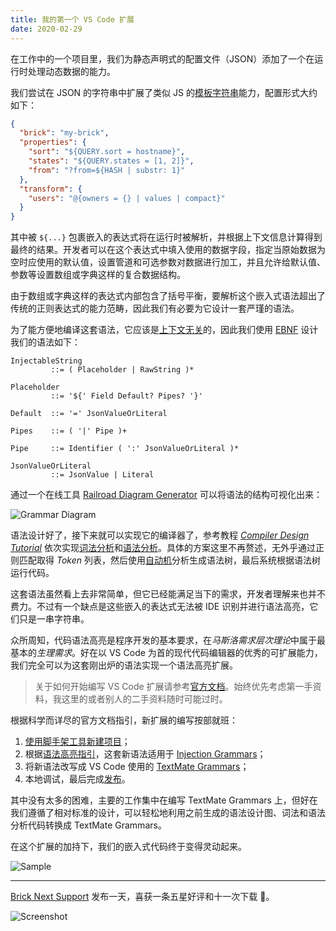 ```yaml
---
title: 我的第一个 VS Code 扩展
date: 2020-02-29
---
```


在工作中的一个项目里，我们为静态声明式的配置文件（JSON）添加了一个在运行时处理动态数据的能力。

我们尝试在 JSON 的字符串中扩展了类似 JS 的[模板字符串]能力，配置形式大约如下：

```json
{
  "brick": "my-brick",
  "properties": {
    "sort": "${QUERY.sort = hostname}",
    "states": "${QUERY.states = [1, 2]}",
    "from": "?from=${HASH | substr: 1}"
  },
  "transform": {
    "users": "@{owners = {} | values | compact}"
  }
}
```

其中被 `${...}` 包裹嵌入的表达式将在运行时被解析，并根据上下文信息计算得到最终的结果。开发者可以在这个表达式中填入使用的数据字段，指定当原始数据为空时应使用的默认值，设置管道和可选参数对数据进行加工，并且允许给默认值、参数等设置数组或字典这样的复合数据结构。

由于数组或字典这样的表达式内部包含了括号平衡，要解析这个嵌入式语法超出了传统的正则表达式的能力范畴，因此我们有必要为它设计一套严瑾的语法。

为了能方便地编译这套语法，它应该是[上下文无关]的，因此我们使用 [EBNF] 设计我们的语法如下：

```ebnf
InjectableString
         ::= ( Placeholder | RawString )*

Placeholder
         ::= '${' Field Default? Pipes? '}'

Default  ::= '=' JsonValueOrLiteral

Pipes    ::= ( '|' Pipe )+

Pipe     ::= Identifier ( ':' JsonValueOrLiteral )*

JsonValueOrLiteral
         ::= JsonValue | Literal
```

通过一个在线工具 [Railroad Diagram Generator] 可以将语法的结构可视化出来：

![Grammar Diagram](../assets/my-first-vscode-extension/grammar.png)

语法设计好了，接下来就可以实现它的编译器了，参考教程 *[Compiler Design Tutorial]* 依次实现[词法分析]和[语法分析]。具体的方案这里不再赘述，无外乎通过正则匹配取得 *Token* 列表，然后使用[自动机]分析生成语法树，最后系统根据语法树运行代码。

这套语法虽然看上去非常简单，但它已经能满足当下的需求，开发者理解来也并不费力。不过有一个缺点是这些嵌入的表达式无法被 IDE 识别并进行语法高亮，它们只是一串字符串。

众所周知，代码语法高亮是程序开发的基本要求，在*马斯洛需求层次理论*中属于最基本的*生理需求*。好在以 VS Code 为首的现代代码编辑器的优秀的可扩展能力，我们完全可以为这套刚出炉的语法实现一个语法高亮扩展。

> 关于如何开始编写 VS Code 扩展请参考[官方文档]。始终优先考虑第一手资料，我这里的或者别人的二手资料随时可能过时。

根据科学而详尽的官方文档指引，新扩展的编写按部就班：

1. [使用脚手架工具新建项目](https://code.visualstudio.com/api/get-started/your-first-extension)；
2. 根据[语法高亮指引]，这套新语法适用于 [Injection Grammars]；
4. 将新语法改写成 VS Code 使用的 [TextMate Grammars]；
5. 本地调试，最后完成[发布]。

其中没有太多的困难，主要的工作集中在编写 TextMate Grammars 上，但好在我们遵循了相对标准的设计，可以轻松地利用之前生成的语法设计图、词法和语法分析代码转换成 TextMate Grammars。

在这个扩展的加持下，我们的嵌入式代码终于变得灵动起来。

![Sample](../assets/my-first-vscode-extension/sample.png)

<hr class="divider" />

[Brick Next Support] 发布一天，喜获一条五星好评和十一次下载 👏。

![Screenshot](../assets/my-first-vscode-extension/screenshot.png)

[模板字符串]: https://developer.mozilla.org/en-US/docs/Web/JavaScript/Reference/Template_literals
[上下文无关]: https://en.wikipedia.org/wiki/Context-free_grammar
[EBNF]: https://en.wikipedia.org/wiki/EBNF
[Railroad Diagram Generator]: https://www.bottlecaps.de/rr/ui
[Compiler Design Tutorial]: https://www.tutorialspoint.com/compiler_design/index.htm
[词法分析]: https://www.tutorialspoint.com/compiler_design/compiler_design_lexical_analysis.htm
[语法分析]: https://www.tutorialspoint.com/compiler_design/compiler_design_syntax_analysis.htm
[自动机]: https://en.wikipedia.org/wiki/Automata_theory
[官方文档]: https://code.visualstudio.com/api
[语法高亮指引]: https://code.visualstudio.com/api/language-extensions/syntax-highlight-guide
[Injection Grammars]: https://code.visualstudio.com/api/language-extensions/syntax-highlight-guide#injection-grammars
[TextMate Grammars]: https://macromates.com/manual/en/language_grammars
[发布]: https://code.visualstudio.com/api/working-with-extensions/publishing-extension
[Brick Next Support]: https://marketplace.visualstudio.com/items?itemName=weareoutman.vscode-brick-next
